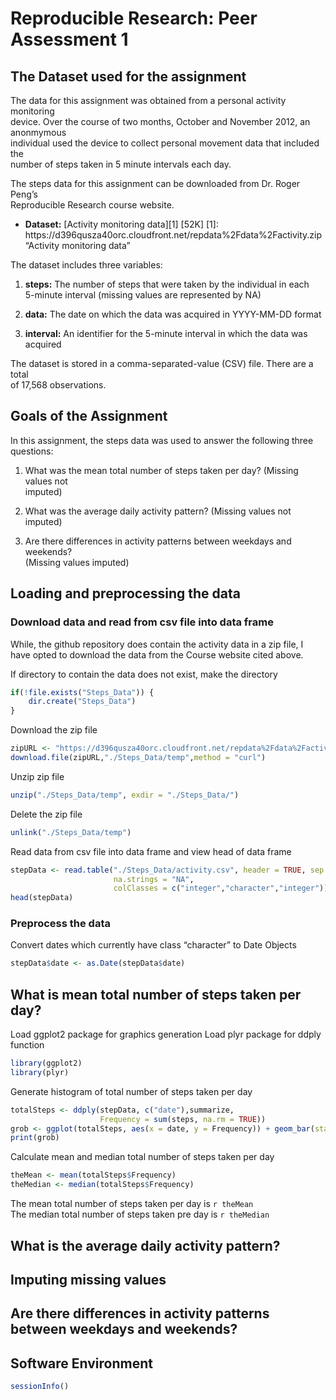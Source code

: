 # Reproducible Research: Peer Assessment 1

## The Dataset used for the assignment

The data for this assignment was obtained from a personal activity monitoring  
device. Over the course of two months, October and November 2012, an anonmymous  
individual used the device to collect personal movement data that included the  
number of steps taken in 5 minute intervals each day. 

The steps data for this assignment can be downloaded from Dr. Roger Peng's   
Reproducible Research course website.

+ **Dataset:** [Activity monitoring data][1] [52K]
[1]: https://d396qusza40orc.cloudfront.net/repdata%2Fdata%2Factivity.zip  
"Activity monitoring data"

The dataset includes three variables:

1. **steps:**  The number of steps that were taken by the individual in each  
5-minute interval (missing values are represented by NA)

2. **data:**  The date on which the data was acquired in YYYY-MM-DD format
    
3. **interval:**  An identifier for the 5-minute interval in which the data was  
acquired

The dataset is stored in a comma-separated-value (CSV) file. There are a total  
of 17,568 observations.

## Goals of the Assignment

In this assignment, the steps data was used to answer the following three  
questions:

1. What was the mean total number of steps taken per day? (Missing values not  
imputed)

2. What was the average daily activity pattern? (Missing values not imputed)

3. Are there differences in activity patterns between weekdays and weekends?  
(Missing values imputed)

## Loading and preprocessing the data

### Download data and read from csv file into data frame

While, the github repository does contain the activity data in a zip file, I  
have opted to download the data from  the Course website cited above.

If directory to contain the data does not exist, make the directory

```r
if(!file.exists("Steps_Data")) {
    dir.create("Steps_Data")
}
```

Download the zip file

```r
zipURL <- "https://d396qusza40orc.cloudfront.net/repdata%2Fdata%2Factivity.zip"
download.file(zipURL,"./Steps_Data/temp",method = "curl")
```

Unzip zip file

```r
unzip("./Steps_Data/temp", exdir = "./Steps_Data/")
```

Delete the zip file

```r
unlink("./Steps_Data/temp")
```

Read data from csv file into data frame and view head of data frame

```r
stepData <- read.table("./Steps_Data/activity.csv", header = TRUE, sep = ",",
                       na.strings = "NA", 
                       colClasses = c("integer","character","integer"))
head(stepData)
```

### Preprocess the data

Convert dates which currently have class "character" to Date Objects

```r
stepData$date <- as.Date(stepData$date)
```

## What is mean total number of steps taken per day?

Load ggplot2 package for graphics generation
Load plyr package for ddply function

```r
library(ggplot2)
library(plyr)
```

Generate histogram of total number of steps taken per day

```r
totalSteps <- ddply(stepData, c("date"),summarize,  
                    Frequency = sum(steps, na.rm = TRUE))
grob <- ggplot(totalSteps, aes(x = date, y = Frequency)) + geom_bar(stat = "identity")
print(grob)
```

Calculate mean and median total number of steps taken per day

```r
theMean <- mean(totalSteps$Frequency)
theMedian <- median(totalSteps$Frequency)
```

The mean total number of steps taken per day is `r theMean`   
The median total number of steps taken pre day is `r theMedian`

## What is the average daily activity pattern?

## Imputing missing values



## Are there differences in activity patterns between weekdays and weekends?

## Software Environment 

```r
sessionInfo()
```